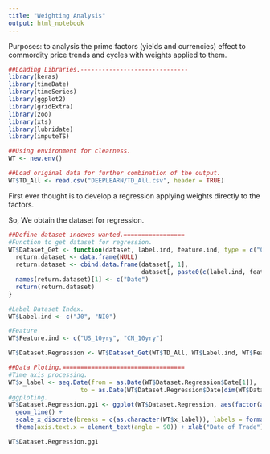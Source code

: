 ```yaml
---
title: "Weighting Analysis"
output: html_notebook
---
```


Purposes: to analysis the prime factors (yields and currencies) effect to commordity price trends and cycles with weights applied to them.

```r
##Loading Libraries.------------------------------
library(keras)
library(timeDate)
library(timeSeries)
library(ggplot2)
library(gridExtra)
library(zoo)
library(xts)
library(lubridate)
library(imputeTS)

##Using environment for clearness.
WT <- new.env()

##Load original data for further combination of the output.
WT$TD_All <- read.csv("DEEPLEARN/TD_All.csv", header = TRUE)

```

First ever thought is to develop a regression applying weights directly to the factors.

So, We obtain the dataset for regression.

```r
##Define dataset indexes wanted.=================
#Function to get dataset for regression.
WT$Dataset_Get <- function(dataset, label.ind, feature.ind, type = c("Close")){
  return.dataset <- data.frame(NULL)
  return.dataset <- cbind.data.frame(dataset[, 1], 
                                     dataset[, paste0(c(label.ind, feature.ind), type)])
  names(return.dataset)[1] <- c("Date")
  return(return.dataset)
}

#Label Dataset Index.
WT$Label.ind <- c("J0", "NI0")

#Feature 
WT$Feature.ind <- c("US_10yry", "CN_10yry")

WT$Dataset.Regression <- WT$Dataset_Get(WT$TD_All, WT$Label.ind, WT$Feature.ind)

##Data Ploting.==================================
#Time axis processing.
WT$x_label <- seq.Date(from = as.Date(WT$Dataset.Regression$Date[1]), 
                    to = as.Date(WT$Dataset.Regression$Date[dim(WT$Dataset.Regression)[1]]), by = "2 months")
#ggploting.
WT$Dataset.Regression.gg1 <- ggplot(WT$Dataset.Regression, aes(factor(as.Date(Date)), J0Close, group = 1)) + 
  geom_line() +
  scale_x_discrete(breaks = c(as.character(WT$x_label)), labels = format(x = WT$x_label, format = "%y%m%d")) +
  theme(axis.text.x = element_text(angle = 90)) + xlab("Date of Trade")

WT$Dataset.Regression.gg1
```

